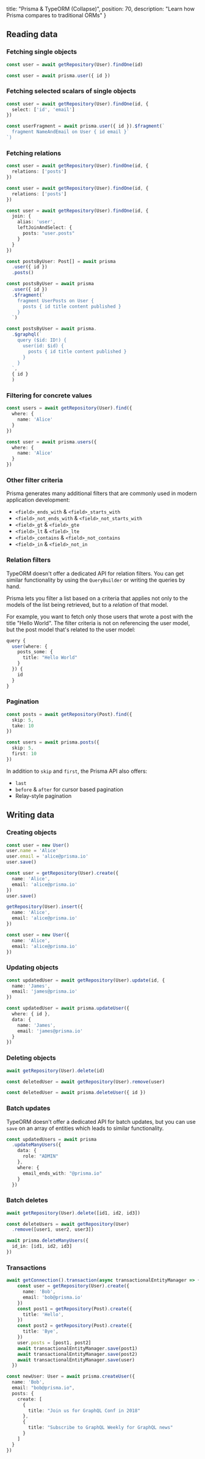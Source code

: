 
  title: "Prisma & TypeORM (Collapse)",
  position: 70,
  description: "Learn how Prisma compares to traditional ORMs"
}

## Reading data

### Fetching single objects

<Collapse title="TypeORM">

```ts
const user = await getRepository(User).findOne(id)
```

</Collapse>

<Collapse title="Prisma">

```ts
const user = await prisma.user({ id })
```

</Collapse>

### Fetching selected scalars of single objects


<Collapse title="TypeORM">

```ts
const user = await getRepository(User).findOne(id, {
  select: ['id', 'email']
})
```

</Collapse>


<Collapse title="Prisma">

```ts
const userFragment = await prisma.user({ id }).$fragment(`
  fragment NameAndEmail on User { id email }`
`)
```

</Collapse>

### Fetching relations

<Collapse title="TypeORM - Using `relations` from `findOptions`">

```ts
const user = await getRepository(User).findOne(id, {
  relations: ['posts']
})
```

</Collapse>

<Collapse title="TypeORM - Using eager relations">

```ts
const user = await getRepository(User).findOne(id, {
  relations: ['posts']
})
```

</Collapse>

<Collapse title="TypeORM - Using explicit JOINs">

```ts
const user = await getRepository(User).findOne(id, {
  join: {
    alias: 'user',
    leftJoinAndSelect: {
      posts: "user.posts"
    }
  }
})
```

</Collapse>

<Collapse title="Prisma - Fluent API">

```ts
const postsByUser: Post[] = await prisma
  .user({ id })
  .posts()
```

</Collapse>

<Collapse title="Prisma - Using fragments">

```ts
const postsByUser = await prisma
  .user({ id })
  .$fragment(`
    fragment UserPosts on User {
      posts { id title content published }
    }
  `)
```

</Collapse>

<Collapse title="Prisma - Using native GraphQL">

```ts
const postsByUser = await prisma.
  .$graphql(`
    query ($id: ID!) {
      user(id: $id) {
        posts { id title content published }
      }
    }
  `, 
  { id }
  )
```

</Collapse>

### Filtering for concrete values

<Collapse title="TypeORM">

```ts
const users = await getRepository(User).find({
  where: {
    name: 'Alice'
  }
})
```

</Collapse>

<Collapse title="Prisma">

```ts
const user = await prisma.users({
  where: {
    name: 'Alice'
  }
})
```

</Collapse>

### Other filter criteria

<Collapse title="Prisma">

Prisma generates many additional filters that are commonly used in modern application development:

- `<field>_ends_with` & `<field>_starts_with`
- `<field>_not_ends_with` & `<field>_not_starts_with`
- `<field>_gt` & `<field>_gte`
- `<field>_lt` & `<field>_lte`
- `<field>_contains` & `<field>_not_contains`
- `<field>_in` & `<field>_not_in`

</Collapse>

### Relation filters

<Collapse title="TypeORM">

TypeORM doesn't offer a dedicated API for relation filters. You can get similar functionality by using the `QueryBuilder` or writing the queries by hand.

</Collapse>

<Collapse title="Prisma">

Prisma lets you filter a list based on a criteria that applies not only to the models of the list being retrieved, but to a _relation_ of that model. 

For example, you want to fetch only those users that wrote a post with the title "Hello World". The filter criteria is not on referencing the user model, but the post model that's related to the user model:

```ts
query {
  user(where: {
    posts_some: {
      title: "Hello World"
    }
  }) {
    id
  }
}
```

</Collapse>

### Pagination

<Collapse title="TypeORM">

```ts
const posts = await getRepository(Post).find({
  skip: 5,
  take: 10
})
```

</Collapse>

<Collapse title="Prisma">

```ts
const users = await prisma.posts({
  skip: 5,
  first: 10
})
```

In addition to `skip` and `first`, the Prisma API also offers:

- `last`
- `before` & `after` for cursor based pagination
- Relay-style pagination

</Collapse>

## Writing data

### Creating objects

<Collapse title="TypeORM (Using `save`)">

```ts
const user = new User()
user.name = 'Alice'
user.email = 'alice@prisma.io'
user.save()
```

</Collapse>

<Collapse title="TypeORM (Using `create`)">

```ts
const user = getRepository(User).create({
  name: 'Alice',
  email: 'alice@prisma.io'
})
user.save()
```

</Collapse>

<Collapse title="TypeORM (Using `insert`)">

```ts
getRepository(User).insert({
  name: 'Alice',
  email: 'alice@prisma.io'
})
```

</Collapse>

<Collapse title="Prisma">

```ts
const user = new User({
  name: 'Alice',
  email: 'alice@prisma.io'
})
```

</Collapse>

### Updating objects

<Collapse title="TypeORM">

```ts
const updatedUser = await getRepository(User).update(id, {
  name: 'James',
  email: 'james@prisma.io'
})
```

</Collapse>

<Collapse title="Prisma">

```ts
const updatedUser = await prisma.updateUser({
  where: { id },
  data: {
    name: 'James',
    email: 'james@prisma.io'
  }
})
```

</Collapse>

### Deleting objects

<Collapse title="TypeORM (Using `delete`)">

```ts
await getRepository(User).delete(id)
```

</Collapse>

<Collapse title="TypeORM (Using `remove`)">

```ts
const deletedUser = await getRepository(User).remove(user)
```

</Collapse>

<Collapse title="Prisma">

```ts
const deletedUser = await prisma.deleteUser({ id })
```

</Collapse>

### Batch updates

<Collapse title="TypeORM">

TypeORM doesn't offer a dedicated API for batch updates, but you can use `save` on an array of entities which leads to similar functionality.

</Collapse>

<Collapse title="Prisma">

```ts
const updatedUsers = await prisma
  .updateManyUsers({
    data: {
      role: "ADMIN"
    },
    where: {
      email_ends_with: "@prisma.io"
    }
  })
```

</Collapse>

### Batch deletes

<Collapse title="TypeORM (Using `delete`)">

```ts
await getRepository(User).delete([id1, id2, id3])
```

</Collapse>

<Collapse title="TypeORM (Using `remove`)">

```ts
const deleteUsers = await getRepository(User)
  .remove([user1, user2, user3])
```

</Collapse>

<Collapse title="Prisma">

```ts
await prisma.deleteManyUsers({
  id_in: [id1, id2, id3]
})
```

</Collapse>

### Transactions

<Collapse title="TypeORM">

```ts
await getConnection().transaction(async transactionalEntityManager => {
    const user = getRepository(User).create({
      name: 'Bob',
      email: 'bob@prisma.io'
    })
    const post1 = getRepository(Post).create({
      title: 'Hello',
    })
    const post2 = getRepository(Post).create({
      title: 'Bye',
    })
    user.posts = [post1, post2]
    await transactionalEntityManager.save(post1)
    await transactionalEntityManager.save(post2)
    await transactionalEntityManager.save(user)
  })
```

</Collapse>

<Collapse title="Prisma">

```ts
const newUser: User = await prisma.createUser({
  name: 'Bob',
  email: "bob@prisma.io",
  posts: {
    create: [
      {
        title: "Join us for GraphQL Conf in 2018"
      },
      {
        title: "Subscribe to GraphQL Weekly for GraphQL news"
      }
    ]
  }
})
```

</Collapse>
